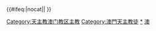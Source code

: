{{Navbox
|name = 天主教澳門教區主教
|title = [[天主教澳門教區]][[天主教澳門教區主教列表|主教]]

|group1 = 已故[[主教]]
|list1 = [[賈耐勞]]([[宗座署理]]){{to}}[[華倫他]]([[宗座署理]]){{to}}[[嘉素]]{{to}}[[德維智羅斯]]{{to}}[[羅沙]]{{to}}[[孟定士]]{{to}}[[祁羅沙]]{{to}}[[施利華 (主教)|施利華]]{{to}}[[賈定諾]]{{to}}[[查善]]{{to}}[[栢朗古]]{{to}}[[馬他]]{{to}}[[蘇沙 (主教)|蘇沙]]{{to}}[[明德祿]]{{to}}[[嘉惠勞]]{{to}}[[鮑理諾]]{{to}}[[高若瑟]]{{to}}[[羅若望]]{{to}}[[高德華]]{{to}}[[戴維理]]{{to}}[[高秉常]]{{to}}[[林家駿]]

|group2 = 榮休主教
|list2 = [[黎鴻昇]]

|group3 = 正權主教
|list3 = [[李斌生]]
}}{{#ifeq:{{{1}}}|nocat||
[[Category:天主教澳门教区主教]]
[[Category:澳門天主教徒]]
}}<noinclude>
[[Category:天主教澳门教区主教|*]]
[[Category:中国天主教导航模板|澳]]
</noinclude>